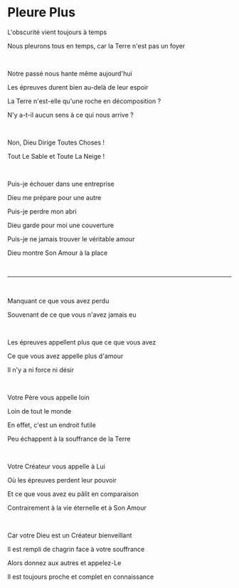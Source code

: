 # Pleure Plus

L'obscurité vient toujours à temps

Nous pleurons tous en temps, car la Terre n'est pas un foyer

<br />

Notre passé nous hante même aujourd'hui

Les épreuves durent bien au-delà de leur espoir

La Terre n'est-elle qu'une roche en décomposition ?

N'y a-t-il aucun sens à ce qui nous arrive ?

<br />

Non, Dieu Dirige Toutes Choses !

Tout Le Sable et Toute La Neige !

<br />

Puis-je échouer dans une entreprise

Dieu me prépare pour une autre

Puis-je perdre mon abri

Dieu garde pour moi une couverture

Puis-je ne jamais trouver le véritable amour

Dieu montre Son Amour à la place

<br />

---

<br />

Manquant ce que vous avez perdu

Souvenant de ce que vous n'avez jamais eu

<br />

Les épreuves appellent plus que ce que vous avez

Ce que vous avez appelle plus d'amour

Il n'y a ni force ni désir

<p></p>

<br />

Votre Père vous appelle loin

Loin de tout le monde

En effet, c'est un endroit futile

Peu échappent à la souffrance de la Terre

<br />

Votre Créateur vous appelle à Lui

Où les épreuves perdent leur pouvoir

Et ce que vous avez eu pâlit en comparaison

Contrairement à la vie éternelle et à Son Amour

<br />

Car votre Dieu est un Créateur bienveillant

Il est rempli de chagrin face à votre souffrance

Alors donnez aux autres et appelez-Le

Il est toujours proche et complet en connaissance